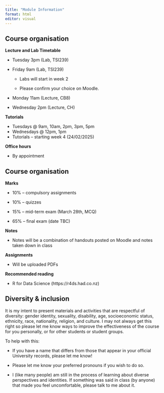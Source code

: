 ```yaml
---
title: "Module Information"
format: html
editor: visual
---
```


## Course organisation

**Lecture and Lab Timetable**

-   Tuesday 3pm (Lab, TSI239)

-   Friday 9am (Lab, TSI239)

    -   Labs will start in week 2

    -   Please confirm your choice on Moodle.

-   Monday 11am (Lecture, CB8)

-   Wednesday 2pm (Lecture, CH)

**Tutorials**

-   Tuesdays \@ 9am, 10am, 2pm, 3pm, 5pm
-   Wednesdays \@ 12pm, 1pm
-   Tutorials -- starting week 4 (24/02/2025)

**Office hours**

-   By appointment

## Course organisation

**Marks**

-   10% -- compulsory assignments

-   10% -- quizzes

-   15% -- mid-term exam (March 28th, MCQ)

-   65% -- final exam (date TBC)

**Notes**

-   Notes will be a combination of handouts posted on Moodle and notes taken down in class

**Assignments**

-   Will be uploaded PDFs

**Recommended reading**

-   R for Data Science (https://r4ds.had.co.nz)

## Diversity & inclusion

It is my intent to present materials and activities that are respectful of diversity: gender identity, sexuality, disability, age, socioeconomic status, ethnicity, race, nationality, religion, and culture. I may not always get this right so please let me know ways to improve the effectiveness of the course for you personally, or for other students or student groups.

To help with this:

-   If you have a name that differs from those that appear in your official University records, please let me know!

-   Please let me know your preferred pronouns if you wish to do so.

-   I (like many people) am still in the process of learning about diverse perspectives and identities. If something was said in class (by anyone) that made you feel uncomfortable, please talk to me about it.
